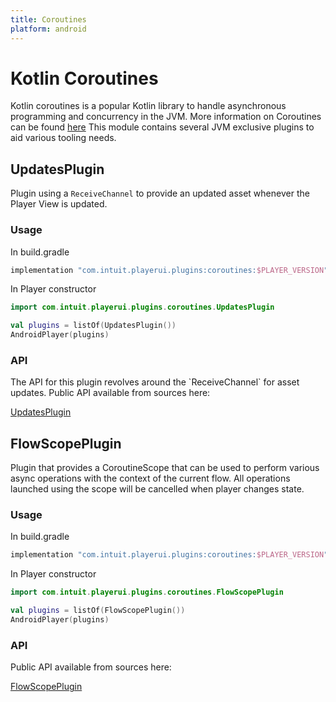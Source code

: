 ```yaml
---
title: Coroutines
platform: android
---
```


# Kotlin Coroutines

Kotlin coroutines is a popular Kotlin library to handle asynchronous programming and concurrency in the JVM. More information on Coroutines can be found [here](https://kotlinlang.org/docs/coroutines-overview.html)
This module contains several JVM exclusive plugins to aid various tooling needs.

## UpdatesPlugin

Plugin using a `ReceiveChannel` to provide an updated asset whenever the Player View is updated.

### Usage

<PlatformTabs>
  <android>
In build.gradle

```kotlin
implementation "com.intuit.playerui.plugins:coroutines:$PLAYER_VERSION"
```

In Player constructor
```kotlin
import com.intuit.playerui.plugins.coroutines.UpdatesPlugin

val plugins = listOf(UpdatesPlugin())
AndroidPlayer(plugins)
```
  </android>
</PlatformTabs>


### API

<PlatformTabs>
  <android>
The API for this plugin revolves around the `ReceiveChannel` for asset updates.    
Public API available from sources here:

[UpdatesPlugin](https://github.com/player-ui/player/blob/main/plugins/coroutines/jvm/src/main/kotlin/com/intuit/player/plugins/coroutines/UpdatesPlugin.kt)

  </android>
</PlatformTabs>

## FlowScopePlugin

Plugin that provides a CoroutineScope that can be used to perform various async operations with the context of the current flow.
All operations launched using the scope will be cancelled when player changes state.

### Usage

<PlatformTabs>
  <android>
In build.gradle

```kotlin
implementation "com.intuit.playerui.plugins:coroutines:$PLAYER_VERSION"
```

In Player constructor
```kotlin
import com.intuit.playerui.plugins.coroutines.FlowScopePlugin

val plugins = listOf(FlowScopePlugin())
AndroidPlayer(plugins)
```
  </android>
</PlatformTabs>


### API

<PlatformTabs>
  <android>

Public API available from sources here:

[FlowScopePlugin](https://github.com/player-ui/player/blob/main/plugins/coroutines/jvm/src/main/kotlin/com/intuit/player/plugins/coroutines/FlowScopePlugin.kt)
  </android>
</PlatformTabs>